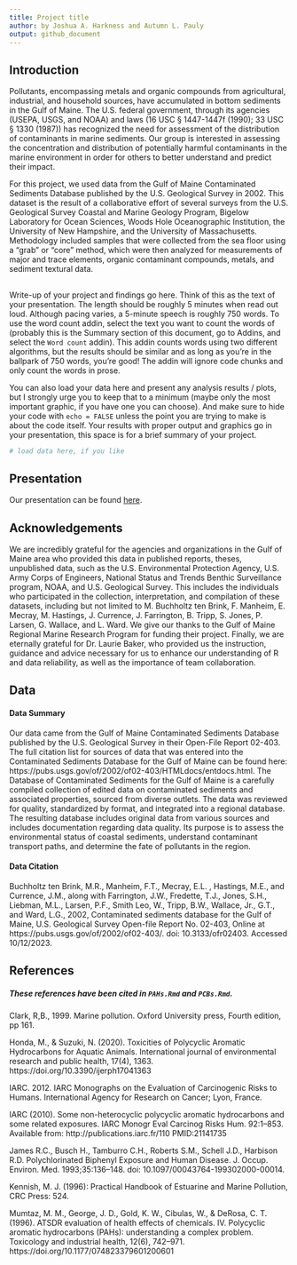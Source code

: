 ```yaml
---
title: Project title
author: by Joshua A. Harkness and Autumn L. Pauly
output: github_document
---
```


## Introduction
Pollutants, encompassing metals and organic compounds from agricultural, industrial, and household sources, have accumulated in bottom sediments in the Gulf of Maine. The U.S. federal government, through its agencies (USEPA, USGS, and NOAA) and laws (16 USC § 1447-1447f (1990); 33 USC § 1330 (1987)) has recognized the need for assessment of the distribution of contaminants in marine sediments. Our group is interested in assessing the concentration and distribution of potentially harmful contaminants in the marine environment in order for others to better understand and predict their impact. 

For this project, we used data from the Gulf of Maine Contaminated Sediments Database published by the U.S. Geological Survey in 2002. This dataset is the result of a collaborative effort of several surveys from the U.S. Geological Survey Coastal and Marine Geology Program, Bigelow Laboratory for Ocean Sciences, Woods Hole Oceanographic Institution, the University of New Hampshire, and the University of Massachusetts. Methodology included samples that were collected from the sea floor using a "grab" or "core" method, which were then analyzed for measurements of major and trace elements, organic contaminant compounds, metals, and sediment textural data. 


## 

##



Write-up of your project and findings go here. 
Think of this as the text of your presentation. 
The length should be roughly 5 minutes when read out loud.
Although pacing varies, a 5-minute speech is roughly 750 words. 
To use the word count addin, select the text you want to count the words of (probably this is the 
Summary section of this document, go to Addins, and select the `Word count` addin).
This addin counts words using two different algorithms, but the results should be similar and as long as you're in the ballpark of 750 words, you're good! 
The addin will ignore code chunks and only count the words in prose.

You can also load your data here and present any analysis results / plots, but I strongly urge you to keep that to a minimum (maybe only the most important graphic, if you have one you can choose). 
And make sure to hide your code with  `echo = FALSE` unless the point you are trying to make is about the code itself.
Your results with proper output and graphics go in your presentation, this space is for a brief summary of your project.

```r
# load data here, if you like
```

## Presentation

Our presentation can be found [here](presentation/presentation.html).

## Acknowledgements
We are incredibly grateful for the agencies and organizations in the Gulf of Maine area who provided this data in published reports, theses, unpublished data, such as the U.S. Environmental Protection Agency,  U.S. Army Corps of Engineers, National Status and Trends Benthic Surveillance program, NOAA, and  U.S. Geological Survey. This includes the individuals who participated in the collection, interpretation, and compilation of these datasets, including but not limited to M. Buchholtz ten Brink, F. Manheim, E. Mecray, M. Hastings, J. Currence, J. Farrington, B. Tripp, S. Jones, P. Larsen, G. Wallace, and L. Ward. We give our thanks to the Gulf of Maine Regional Marine Research Program for funding their project. Finally, we are eternally grateful for Dr. Laurie Baker, who provided us the instruction, guidance and advice necessary for us to enhance our understanding of R and data reliability, as well as the importance of team collaboration. 

## Data 
#### Data Summary
Our data came from the Gulf of Maine Contaminated Sediments Database published by the U.S. Geological Survey in their Open-File Report 02-403. The full citation list for sources of data that was entered into the Contaminated Sediments Database for the Gulf of Maine can be found here: https://pubs.usgs.gov/of/2002/of02-403/HTMLdocs/entdocs.html. The Database of Contaminated Sediments for the Gulf of Maine is a carefully compiled collection of edited data on contaminated sediments and associated properties, sourced from diverse outlets. The data was reviewed for quality, standardized by format, and integrated into a regional database. The resulting database includes original data from various sources and includes documentation regarding data quality. Its purpose is to assess the environmental status of coastal sediments, understand contaminant transport paths, and determine the fate of pollutants in the region.

#### Data Citation
Buchholtz ten Brink, M.R., Manheim, F.T., Mecray, E.L. , Hastings, M.E., and Currence, J.M., along with Farrington, J.W., Fredette, T.J., Jones, S.H., Liebman, M.L., Larsen, P.F., Smith Leo, W., Tripp, B.W., Wallace, Jr., G.T., and Ward, L.G., 2002, Contaminated sediments database for the Gulf of Maine, U.S. Geological Survey Open-file Report No. 02-403, Online at https://pubs.usgs.gov/of/2002/of02-403/. doi: 10.3133/ofr02403. Accessed 10/12/2023.

## References
##### These references have been cited in `PAHs.Rmd` and `PCBs.Rmd`.

Clark, R,B., 1999. Marine pollution. Oxford University press, Fourth edition, pp 161. 

Honda, M., & Suzuki, N. (2020). Toxicities of Polycyclic Aromatic Hydrocarbons for Aquatic Animals. International journal of environmental research and public health, 17(4), 1363. https://doi.org/10.3390/ijerph17041363

IARC. 2012. IARC Monographs on the Evaluation of Carcinogenic Risks to Humans. International Agency for Research on Cancer; Lyon, France.

IARC (2010). Some non-heterocyclic polycyclic aromatic hydrocarbons and some related exposures. IARC Monogr Eval Carcinog Risks Hum. 92:1–853. Available from: http://publications.iarc.fr/110 PMID:21141735 

James R.C., Busch H., Tamburro C.H., Roberts S.M., Schell J.D., Harbison R.D. Polychlorinated Biphenyl Exposure and Human Disease. J. Occup. Environ. Med. 1993;35:136–148. doi: 10.1097/00043764-199302000-00014.

Kennish, M. J. (1996): Practical Handbook of Estuarine and Marine Pollution, CRC Press: 524.

Mumtaz, M. M., George, J. D., Gold, K. W., Cibulas, W., & DeRosa, C. T. (1996). ATSDR evaluation of health effects of chemicals. IV. Polycyclic aromatic hydrocarbons (PAHs): understanding a complex problem. Toxicology and industrial health, 12(6), 742–971. https://doi.org/10.1177/074823379601200601 
